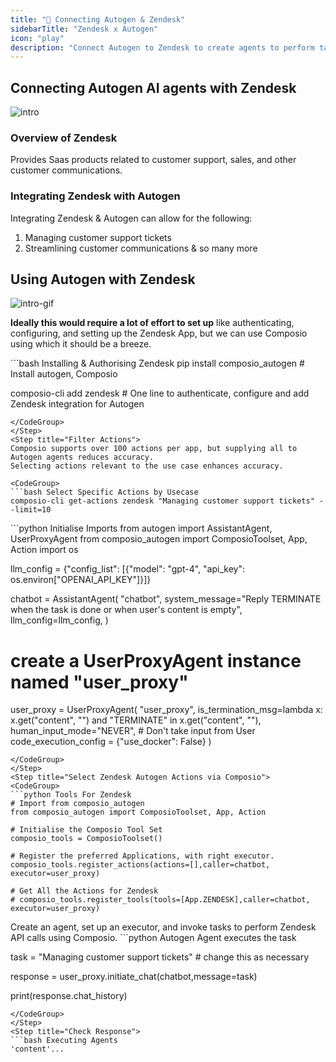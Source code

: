 ```yaml
---
title: "🚀 Connecting Autogen & Zendesk"
sidebarTitle: "Zendesk x Autogen"
icon: "play"
description: "Connect Autogen to Zendesk to create agents to perform tasks using natural language"
---
```


## Connecting Autogen AI agents with Zendesk
![intro](/media/intro.jpg)

### Overview of Zendesk

Provides Saas products related to customer support, sales, and other customer communications.

### Integrating Zendesk with Autogen

Integrating Zendesk & Autogen can allow for the following:

1. Managing customer support tickets
2. Streamlining customer communications
& so many more

## Using Autogen with Zendesk
![intro-gif](/media/intro.gif)
<Steps>
<Step title="Setting Up the Environment">

**Ideally this would require a lot of effort to set up** like authenticating, configuring, and setting up the Zendesk App, but we can use Composio using which it should be a breeze.

<CodeGroup>
```bash Installing & Authorising Zendesk
pip install composio_autogen # Install autogen, Composio 

composio-cli add zendesk # One line to authenticate, configure and add Zendesk integration for Autogen
```
</CodeGroup>
</Step>
<Step title="Filter Actions">
Composio supports over 100 actions per app, but supplying all to Autogen agents reduces accuracy.
Selecting actions relevant to the use case enhances accuracy.

<CodeGroup>
```bash Select Specific Actions by Usecase
composio-cli get-actions zendesk "Managing customer support tickets" --limit=10
```
</CodeGroup>

</Step>
<Step title="Import Base Packages">

<CodeGroup>
```python Initialise Imports
from autogen import AssistantAgent, UserProxyAgent
from composio_autogen import ComposioToolset, App, Action
import os

llm_config = {"config_list": [{"model": "gpt-4", "api_key": os.environ["OPENAI_API_KEY"]}]}

chatbot = AssistantAgent(
    "chatbot",
    system_message="Reply TERMINATE when the task is done or when user's content is empty",
    llm_config=llm_config,
)

# create a UserProxyAgent instance named "user_proxy"
user_proxy = UserProxyAgent(
    "user_proxy",
    is_termination_msg=lambda x: x.get("content", "") and "TERMINATE" in x.get("content", ""),
    human_input_mode="NEVER", # Don't take input from User
    code_execution_config = {"use_docker": False}
)
```
</CodeGroup>
</Step>
<Step title="Select Zendesk Autogen Actions via Composio">
<CodeGroup>
```python Tools For Zendesk
# Import from composio_autogen
from composio_autogen import ComposioToolset, App, Action

# Initialise the Composio Tool Set
composio_tools = ComposioToolset()

# Register the preferred Applications, with right executor. 
composio_tools.register_actions(actions=[],caller=chatbot, executor=user_proxy)

# Get All the Actions for Zendesk
# composio_tools.register_tools(tools=[App.ZENDESK],caller=chatbot, executor=user_proxy) 
```
</CodeGroup>
</Step>
<Step title="Execute the Agent">
Create an agent, set up an executor, and invoke tasks to perform Zendesk API calls using Composio. 
<CodeGroup>
```python Autogen Agent executes the task

task = "Managing customer support tickets" # change this as necessary

response = user_proxy.initiate_chat(chatbot,message=task)

print(response.chat_history)
```
</CodeGroup>
</Step>
<Step title="Check Response">
```bash Executing Agents
'content'...
```
</Step>
</Steps>
